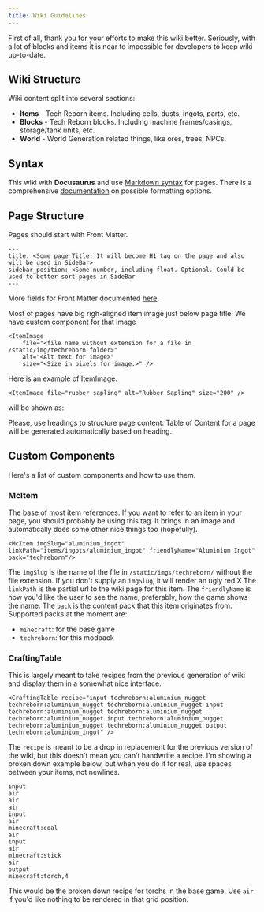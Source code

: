 ```yaml
---
title: Wiki Guidelines
---
```


First of all, thank you for your efforts to make this wiki better. Seriously, with a lot of blocks and items it is near to impossible for developers to keep wiki up-to-date.

## Wiki Structure

Wiki content split into several sections:

- **Items** - Tech Reborn items. Including cells, dusts, ingots, parts, etc.
- **Blocks** - Tech Reborn blocks. Including machine frames/casings, storage/tank units, etc.
- **World** - World Generation related things, like ores, trees, NPCs.

## Syntax

This wiki with **Docusaurus** and use [Markdown syntax](https://www.markdownguide.org/basic-syntax/) for pages. There is a comprehensive [documentation](https://docusaurus.io/docs/markdown-features) on possible formatting options.

## Page Structure

Pages should start with Front Matter.

```
---
title: <Some page Title. It will become H1 tag on the page and also will be used in SideBar>
sidebar_position: <Some number, including float. Optional. Could be used to better sort pages in SideBar
---
```

More fields for Front Matter documented [here](https://docusaurus.io/docs/api/plugins/@docusaurus/plugin-content-docs#markdown-front-matter).

Most of pages have big righ-aligned item image just below page title. We have custom component for that image

```
<ItemImage 
    file="<file name without extension for a file in /static/img/techreborn folder>" 
    alt="<Alt text for image>" 
    size="<Size in pixels for image.>" />
```

Here is an example of ItemImage.
```
<ItemImage file="rubber_sapling" alt="Rubber Sapling" size="200" />
```
will be shown as:

<ItemImage file="rubber_sapling" alt="Rubber Sapling" size="200" />

<div style={{clear: 'both'}} />

Please, use headings to structure page content. Table of Content for a page will be generated automatically based on heading.

## Custom Components

Here's a list of custom components and how to use them.

### McItem

The base of most item references. If you want to refer to an item in your page, you should probably be using this tag. It brings in an image and automatically does some other nice things too (hopefully).

```
<McItem imgSlug="aluminium_ingot" linkPath="items/ingots/aluminium_ingot" friendlyName="Aluminium Ingot" pack="techreborn"/> 
```

The `imgSlug` is the name of the file in `/static/imgs/techreborn/` without the file extension. If you don't supply an `imgSlug`, it will render an ugly red X
The `linkPath` is the partial url to the wiki page for this item.
The `friendlyName` is how you'd like the user to see the name, preferably, how the game shows the name.
The `pack` is the content pack that this item originates from. Supported packs at the moment are:
- `minecraft`: for the base game
- `techreborn`: for this modpack

### CraftingTable

This is largely meant to take recipes from the previous generation of wiki and display them in a somewhat nice interface.

```
<CraftingTable recipe="input techreborn:aluminium_nugget techreborn:aluminium_nugget techreborn:aluminium_nugget input techreborn:aluminium_nugget techreborn:aluminium_nugget techreborn:aluminium_nugget input techreborn:aluminium_nugget techreborn:aluminium_nugget techreborn:aluminium_nugget output techreborn:aluminium_ingot" />
```

The `recipe` is meant to be a drop in replacement for the previous version of the wiki, but this doesn't mean you can't handwrite a recipe. I'm showing a broken down example below, but when you do it for real, use spaces between your items, not newlines.
```
input
air
air
air
input
air
minecraft:coal
air
input
air
minecraft:stick
air
output
minecraft:torch,4
```
This would be the broken down recipe for torchs in the base game. Use `air` if you'd like nothing to be rendered in that grid position.
